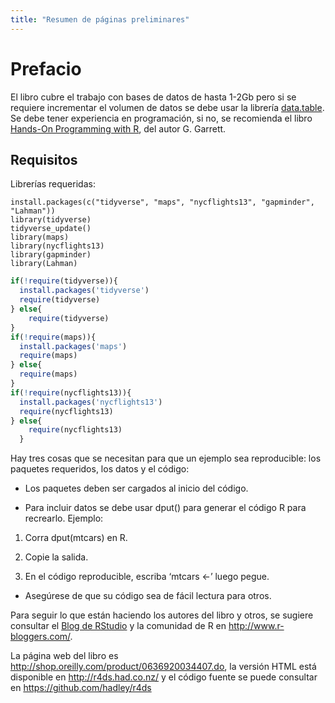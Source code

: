 ```yaml
---
title: "Resumen de páginas preliminares"
---
```


# Prefacio

El libro cubre el trabajo con bases de datos de hasta 1-2Gb pero si se requiere incrementar el volumen de datos se debe usar la librería [data.table](https://github.com/Rdatatable/data.table). Se debe tener experiencia en programación, si no, se recomienda el libro [Hands-On Programming with R](http://shop.oreilly.com/product/0636920028574.do), del autor G. Garrett.

## Requisitos

Librerías requeridas:
```
install.packages(c("tidyverse", "maps", "nycflights13", "gapminder", "Lahman"))
library(tidyverse)
tidyverse_update()
library(maps)
library(nycflights13)
library(gapminder)
library(Lahman)
```

```r
if(!require(tidyverse)){
  install.packages('tidyverse')
  require(tidyverse)
} else{
    require(tidyverse)
}
if(!require(maps)){
  install.packages('maps')
  require(maps)
} else{
  require(maps)
}
if(!require(nycflights13)){
  install.packages('nycflights13')
  require(nycflights13)
} else{
    require(nycflights13)
  }
```

Hay tres cosas que se necesitan para que un ejemplo sea reproducible: los paquetes requeridos, los datos y el código:

* Los paquetes deben ser cargados al inicio del código.

* Para incluir datos se debe usar dput() para generar el código R para recrearlo. Ejemplo:

1. Corra dput(mtcars) en R.

2. Copie la salida.

3. En el código reproducible, escriba 'mtcars <-' luego pegue.

* Asegúrese de que su código sea de fácil lectura para otros.

Para seguir lo que están haciendo los autores del libro y otros, se sugiere consultar el [Blog de RStudio](https://blog.rstudio.org/) y la comunidad de R en <http://www.r-bloggers.com/>.

La página web del libro es <http://shop.oreilly.com/product/0636920034407.do>, la versión HTML está disponible en <http://r4ds.had.co.nz/> y el código fuente se puede consultar en <https://github.com/hadley/r4ds>